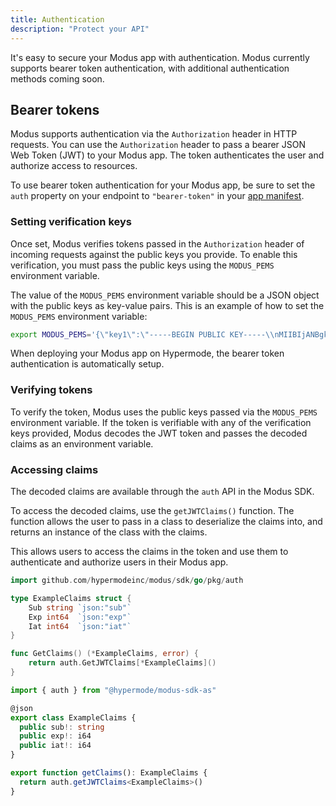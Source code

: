 ```yaml
---
title: Authentication
description: "Protect your API"
---
```


It's easy to secure your Modus app with authentication. Modus currently supports bearer token
authentication, with additional authentication methods coming soon.

## Bearer tokens

Modus supports authentication via the `Authorization` header in HTTP requests. You can use the
`Authorization` header to pass a bearer JSON Web Token (JWT) to your Modus app. The token
authenticates the user and authorize access to resources.

To use bearer token authentication for your Modus app, be sure to set the `auth` property on your
endpoint to `"bearer-token"` in your [app manifest](/modus/app-manifest#endpoints).

### Setting verification keys

Once set, Modus verifies tokens passed in the `Authorization` header of incoming requests against
the public keys you provide. To enable this verification, you must pass the public keys using the
`MODUS_PEMS` environment variable.

The value of the `MODUS_PEMS` environment variable should be a JSON object with the public keys as
key-value pairs. This is an example of how to set the `MODUS_PEMS` environment variable:

```bash
export MODUS_PEMS='{\"key1\":\"-----BEGIN PUBLIC KEY-----\\nMIIBIjANBgkqhkiG9w0BAQEFAAOCAQ8AMIIBCgKCAQEAwJ9z1z1z1z1z1z\\n-----END PUBLIC KEY-----\"}'
```

<Tip>
  When deploying your Modus app on Hypermode, the bearer token authentication is automatically
  setup.
</Tip>

### Verifying tokens

To verify the token, Modus uses the public keys passed via the `MODUS_PEMS` environment variable. If
the token is verifiable with any of the verification keys provided, Modus decodes the JWT token and
passes the decoded claims as an environment variable.

### Accessing claims

The decoded claims are available through the `auth` API in the Modus SDK.

To access the decoded claims, use the `getJWTClaims()` function. The function allows the user to
pass in a class to deserialize the claims into, and returns an instance of the class with the
claims.

This allows users to access the claims in the token and use them to authenticate and authorize users
in their Modus app.

<CodeGroup>

```go Go
import github.com/hypermodeinc/modus/sdk/go/pkg/auth

type ExampleClaims struct {
    Sub string `json:"sub"`
    Exp int64  `json:"exp"`
    Iat int64  `json:"iat"`
}

func GetClaims() (*ExampleClaims, error) {
    return auth.GetJWTClaims[*ExampleClaims]()
}
```

```ts AssemblyScript
import { auth } from "@hypermode/modus-sdk-as"

@json
export class ExampleClaims {
  public sub!: string
  public exp!: i64
  public iat!: i64
}

export function getClaims(): ExampleClaims {
  return auth.getJWTClaims<ExampleClaims>()
}
```

</CodeGroup>
